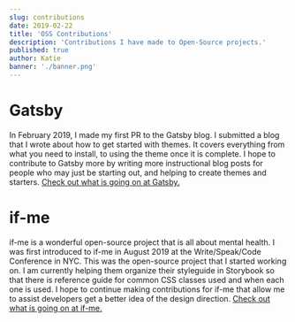 ```yaml
---
slug: contributions
date: 2019-02-22
title: 'OSS Contributions'
description: 'Contributions I have made to Open-Source projects.'
published: true
author: Katie
banner: './banner.png'
---
```


# Gatsby
In February 2019, I made my first PR to the Gatsby blog. I submitted a blog that I wrote about how to get started with themes. It covers everything from what you need to install, to using the theme once it is complete. I hope to contribute to Gatsby more by writing more instructional blog posts for people who may just be starting out, and helping to create themes and starters.
[Check out what is going on at Gatsby.](https://github.com/gatsbyjs/gatsby)

# if-me
if-me is a wonderful open-source project that is all about mental health. I was first introduced to if-me in August 2019 at the Write/Speak/Code Conference in NYC. This was the open-source project that I started working on. I am currently helping them organize their styleguide in Storybook so that there is reference guide for common CSS classes used and when each one is used. I hope to continue making contributions for if-me that allow me to assist developers get a better idea of the design direction.
[Check out what is going on at if-me.](https://github.com/ifmeorg/ifme)
